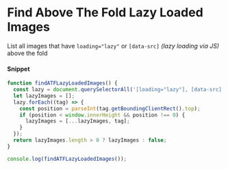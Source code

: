 # Find Above The Fold Lazy Loaded Images

List all images that have `loading="lazy"` or `[data-src]` _(lazy loading via JS)_ above the fold

#### Snippet

```js copy
function findATFLazyLoadedImages() {
  const lazy = document.querySelectorAll('[loading="lazy"], [data-src]');
  let lazyImages = [];
  lazy.forEach((tag) => {
    const position = parseInt(tag.getBoundingClientRect().top);
    if (position < window.innerHeight && position !== 0) {
      lazyImages = [...lazyImages, tag];
    }
  });
  return lazyImages.length > 0 ? lazyImages : false;
}

console.log(findATFLazyLoadedImages());
```

